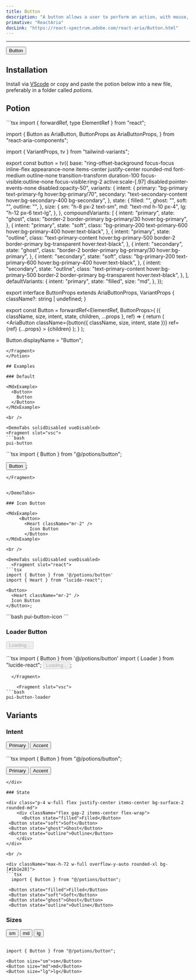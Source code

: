 ```yaml
---
title: Button
description: "A button allows a user to perform an action, with mouse, touch, and keyboard interactions."
primative: "ReactAria"
docLink: "https://react-spectrum.adobe.com/react-aria/Button.html"
---
```


---


<MdxExample>
  <Button >
    Button
  </Button>
</MdxExample>

## Installation

Install via [VScode](/docs/getting-started/vsc) or copy and paste the potion below into a new file, preferably in a folder called *potions*.

## Potion 

<Potion>
<Fragment slot="contentSlot">
```tsx
import { forwardRef, type ElementRef } from "react";

import {
  Button as AriaButton,
  ButtonProps as AriaButtonProps,
} from "react-aria-components";

import { VariantProps, tv } from "tailwind-variants";

export const button = tv({
  base: "ring-offset-background focus-focus inline-flex appearance-none items-center justify-center rounded-md font-medium outline-none transition-transform  duration-100 focus-visible:outline-none focus-visible:ring-2 active:scale-[.97] disabled:pointer-events-none disabled:opacity-50",
  variants: {
    intent: {
      primary: "bg-primary text-primary-fg hover:bg-primary/70",
      secondary: "text-secondary-content hover:bg-secondary-400 bg-secondary",
    },
    state: {
      filled: "",
      ghost: "",
      soft: "",
      outline: "",
    },
    size: {
      sm: "h-8 px-2 text-sm",
      md: "text-md h-10 px-4",
      lg: "h-12 px-6 text-lg",
    },
  },
  compoundVariants: [
    {
      intent: "primary",
      state: "ghost",
      class: "border-2 border-primary bg-primary/30 hover:bg-primary",
    },
    {
      intent: "primary",
      state: "soft",
      class:
        "bg-primary-200 text-primary-600 hover:bg-primary-400 hover:text-black",
    },
    {
      intent: "primary",
      state: "outline",
      class:
        "text-primary-content hover:bg-primary-500 border-2 border-primary bg-transparent hover:text-black",
    },
    {
      intent: "secondary",
      state: "ghost",
      class: "border-2 border-primary bg-primary/30 hover:bg-primary",
    },
    {
      intent: "secondary",
      state: "soft",
      class:
        "bg-primary-200 text-primary-600 hover:bg-primary-400 hover:text-black",
    },
    {
      intent: "secondary",
      state: "outline",
      class:
        "text-primary-content hover:bg-primary-500 border-2 border-primary bg-transparent hover:text-black",
    },
  ],
  defaultVariants: {
    intent: "primary",
    state: "filled",
    size: "md",
  },
});

export interface ButtonProps
  extends AriaButtonProps,
    VariantProps<typeof button> {
  className?: string | undefined;
}

export const Button = forwardRef<ElementRef<typeof AriaButton>, ButtonProps>(
  ({ className, size, intent, state, children, ...props }, ref) => {
    return (
      <AriaButton
        className={button({ className, size, intent, state })}
        ref={ref}
        {...props}
      >
        {children}
      </AriaButton>
    );
  }
);

Button.displayName = "Button";

```
</Fragment>
</Potion>

## Examples 
 
### Default

<MdxExample>
  <Button>
    Button
  </Button>
</MdxExample>

<br />

<DemoTabs solidDisabled vueDisabled>
<Fragment slot="vsc">
```bash
pui-button
```
</Fragment>

<Fragment slot="react">
```tsx
import { Button } from "@/potions/button";

<Button>Button</Button>;

```
</Fragment>


</DemoTabs>

### Icon Button

<MdxExample>
     <Button>
       <Heart className="mr-2" />
         Icon Button
       </Button>
</MdxExample>

<br />

<DemoTabs solidDisabled vueDisabled>
  <Fragment slot="react">
```tsx
import { Button } from '@/potions/button'
import { Heart } from "lucide-react";

<Button>
  <Heart className="mr-2" />
  Icon Button
</Button>;

```
</Fragment>

<Fragment slot="vsc">
```bash
pui-button-icon
```
</Fragment>
</DemoTabs>

### Loader Button

<div class="p-4 w-full flex justify-center items-center bg-surface-2 rounded-md">
    <div class="flex gap-2 items-center">
      <Button disabled>
        <Loader className="mr-2 h-4 w-4 animate-spin" />
          Loading...
      </Button>
    </div>
</div>

<br />

<DemoTabs solidDisabled vueDisabled>
  <Fragment slot="react">
```tsx
import { Button } from '@/potions/button'
import { Loader } from "lucide-react";

<Button disabled>
  <Loader className="mr-2 h-4 w-4 animate-spin" />
  Loading...
</Button>;

```
  </Fragment>

    <Fragment slot="vsc">
```bash
pui-button-loader
```
  </Fragment>
</DemoTabs>

## Variants

### Intent

<div class="p-4 w-full flex justify-center items-center bg-surface-2 rounded-md">
    <div className="flex gap-2 items-center">
     <Button intent="primary">Primary</Button>
<Button intent="secondary">Accent</Button>
    </div>
</div>

<br />

<div className="max-h-72 w-full overflow-y-auto rounded-xl bg-[#1b1e28]">
```tsx
import { Button } from "@/potions/button";

<Button intent="primary">Primary</Button>
<Button intent="secondary">Accent</Button>
```
</div>

### State 

<div class="p-4 w-full flex justify-center items-center bg-surface-2 rounded-md">
    <div className="flex gap-2 items-center flex-wrap">
      <Button state="filled">Filled</Button>
 <Button state="soft">Soft</Button>
 <Button state="ghost">Ghost</Button>
 <Button state="outline">Outline</Button>
    </div>
</div>

<br />

<div className="max-h-72 w-full overflow-y-auto rounded-xl bg-[#1b1e28]">
```tsx
  import { Button } from "@/potions/button";

 <Button state="filled">Filled</Button>
 <Button state="soft">Soft</Button>
 <Button state="ghost">Ghost</Button>
 <Button state="outline">Outline</Button>
```
</div>

### Sizes

<div class="p-4 w-full flex justify-center items-center bg-surface-2 rounded-md">
    <div className="flex gap-2 items-center">
     <Button size="sm">sm</Button>
<Button size="md">md</Button>
<Button size="lg">lg</Button>
    </div>
</div>

<br />


```tsx
import { Button } from "@/potions/button";

<Button size="sm">sm</Button>
<Button size="md">md</Button>
<Button size="lg">lg</Button>
```
